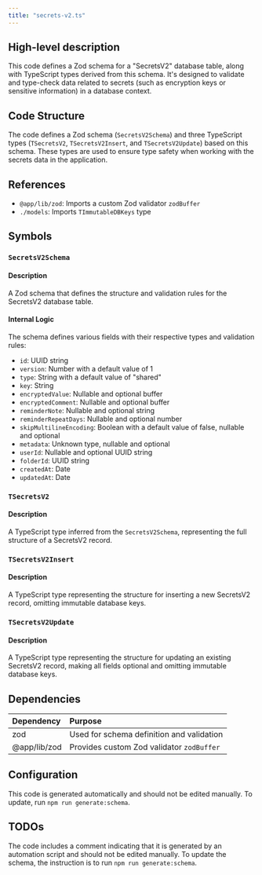```yaml
---
title: "secrets-v2.ts"
---
```


## High-level description
This code defines a Zod schema for a "SecretsV2" database table, along with TypeScript types derived from this schema. It's designed to validate and type-check data related to secrets (such as encryption keys or sensitive information) in a database context.

## Code Structure
The code defines a Zod schema (`SecretsV2Schema`) and three TypeScript types (`TSecretsV2`, `TSecretsV2Insert`, and `TSecretsV2Update`) based on this schema. These types are used to ensure type safety when working with the secrets data in the application.

## References
- `@app/lib/zod`: Imports a custom Zod validator `zodBuffer`
- `./models`: Imports `TImmutableDBKeys` type

## Symbols

### `SecretsV2Schema`
#### Description
A Zod schema that defines the structure and validation rules for the SecretsV2 database table.

#### Internal Logic
The schema defines various fields with their respective types and validation rules:
- `id`: UUID string
- `version`: Number with a default value of 1
- `type`: String with a default value of "shared"
- `key`: String
- `encryptedValue`: Nullable and optional buffer
- `encryptedComment`: Nullable and optional buffer
- `reminderNote`: Nullable and optional string
- `reminderRepeatDays`: Nullable and optional number
- `skipMultilineEncoding`: Boolean with a default value of false, nullable and optional
- `metadata`: Unknown type, nullable and optional
- `userId`: Nullable and optional UUID string
- `folderId`: UUID string
- `createdAt`: Date
- `updatedAt`: Date

### `TSecretsV2`
#### Description
A TypeScript type inferred from the `SecretsV2Schema`, representing the full structure of a SecretsV2 record.

### `TSecretsV2Insert`
#### Description
A TypeScript type representing the structure for inserting a new SecretsV2 record, omitting immutable database keys.

### `TSecretsV2Update`
#### Description
A TypeScript type representing the structure for updating an existing SecretsV2 record, making all fields optional and omitting immutable database keys.

## Dependencies
| Dependency | Purpose |
|:-----------|:--------|
| zod | Used for schema definition and validation |
| @app/lib/zod | Provides custom Zod validator `zodBuffer` |

## Configuration
This code is generated automatically and should not be edited manually. To update, run `npm run generate:schema`.

## TODOs
The code includes a comment indicating that it is generated by an automation script and should not be edited manually. To update the schema, the instruction is to run `npm run generate:schema`.